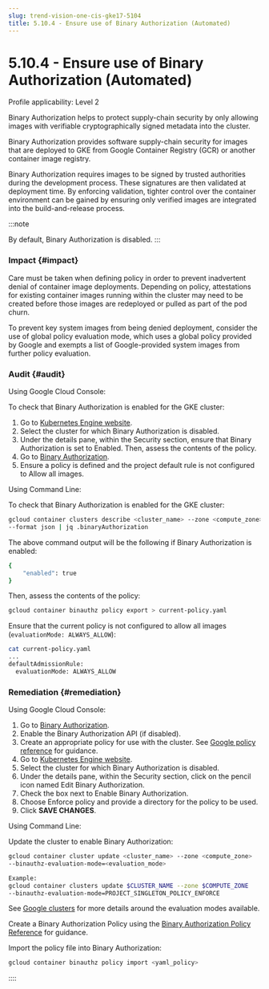 ```yaml
---
slug: trend-vision-one-cis-gke17-5104
title: 5.10.4 - Ensure use of Binary Authorization (Automated)
---
```

# 5.10.4 - Ensure use of Binary Authorization (Automated)

Profile applicability: Level 2

Binary Authorization helps to protect supply-chain security by only allowing images with verifiable cryptographically signed metadata into the cluster.

Binary Authorization provides software supply-chain security for images that are deployed to GKE from Google Container Registry (GCR) or another container image registry.

Binary Authorization requires images to be signed by trusted authorities during the development process. These signatures are then validated at deployment time. By enforcing validation, tighter control over the container environment can be gained by ensuring only verified images are integrated into the build-and-release process.

:::note

By default, Binary Authorization is disabled.
:::

### Impact {#impact}

Care must be taken when defining policy in order to prevent inadvertent denial of container image deployments. Depending on policy, attestations for existing container images running within the cluster may need to be created before those images are redeployed or pulled as part of the pod churn.

To prevent key system images from being denied deployment, consider the use of global policy evaluation mode, which uses a global policy provided by Google and exempts a list of Google-provided system images from further policy evaluation.

### Audit {#audit}

Using Google Cloud Console:

To check that Binary Authorization is enabled for the GKE cluster:

1.  Go to [Kubernetes Engine website](https://console.cloud.google.com/kubernetes/list).
2.  Select the cluster for which Binary Authorization is disabled.
3.  Under the details pane, within the Security section, ensure that Binary Authorization is set to Enabled. Then, assess the contents of the policy.
4.  Go to [Binary Authorization](https://console.cloud.google.com/security/binary-authorization).
5.  Ensure a policy is defined and the project default rule is not configured to Allow all images.

Using Command Line:

To check that Binary Authorization is enabled for the GKE cluster:

```bash
gcloud container clusters describe <cluster_name> --zone <compute_zone>
--format json | jq .binaryAuthorization
```

The above command output will be the following if Binary Authorization is enabled:

```bash
{
    "enabled": true
}
```

Then, assess the contents of the policy:

```bash
gcloud container binauthz policy export > current-policy.yaml
```

Ensure that the current policy is not configured to allow all images (`evaluationMode: ALWAYS_ALLOW`):

```bash
cat current-policy.yaml
...
defaultAdmissionRule:
  evaluationMode: ALWAYS_ALLOW
```

### Remediation {#remediation}

Using Google Cloud Console:

1.  Go to [Binary Authorization](https://console.cloud.google.com/security/binary-authorization).
2.  Enable the Binary Authorization API (if disabled).
3.  Create an appropriate policy for use with the cluster. See [Google policy reference](https://cloud.google.com/binary-authorization/docs/policy-yaml-reference) for guidance.
4.  Go to [Kubernetes Engine website](https://console.cloud.google.com/kubernetes/list).
5.  Select the cluster for which Binary Authorization is disabled.
6.  Under the details pane, within the Security section, click on the pencil icon named Edit Binary Authorization.
7.  Check the box next to Enable Binary Authorization.
8.  Choose Enforce policy and provide a directory for the policy to be used.
9.  Click **SAVE CHANGES**.

Using Command Line:

Update the cluster to enable Binary Authorization:

```bash
gcloud container cluster update <cluster_name> --zone <compute_zone>
--binauthz-evaluation-mode=<evaluation_mode>

Example:
gcloud container clusters update $CLUSTER_NAME --zone $COMPUTE_ZONE
--binauthz-evaluation-mode=PROJECT_SINGLETON_POLICY_ENFORCE
```

See [Google clusters](https://cloud.google.com/sdk/gcloud/reference/container/clusters/update) for more details around the evaluation modes available.

Create a Binary Authorization Policy using the [Binary Authorization Policy Reference](https://cloud.google.com/binary-authorization/docs/policy-yaml-reference) for guidance.

Import the policy file into Binary Authorization:

```bash
gcloud container binauthz policy import <yaml_policy>
```
::::
